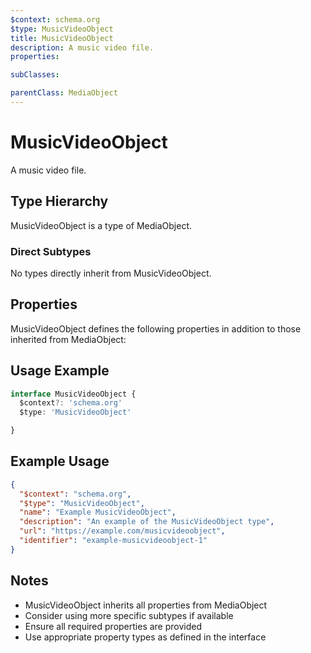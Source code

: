 ```yaml
---
$context: schema.org
$type: MusicVideoObject
title: MusicVideoObject
description: A music video file.
properties:

subClasses:

parentClass: MediaObject
---
```


# MusicVideoObject

A music video file.

## Type Hierarchy

MusicVideoObject is a type of MediaObject.

### Direct Subtypes

No types directly inherit from MusicVideoObject.

## Properties

MusicVideoObject defines the following properties in addition to those inherited from MediaObject:



## Usage Example

```typescript
interface MusicVideoObject {
  $context?: 'schema.org'
  $type: 'MusicVideoObject'

}
```

## Example Usage

```json
{
  "$context": "schema.org",
  "$type": "MusicVideoObject",
  "name": "Example MusicVideoObject",
  "description": "An example of the MusicVideoObject type",
  "url": "https://example.com/musicvideoobject",
  "identifier": "example-musicvideoobject-1"
}
```

## Notes

- MusicVideoObject inherits all properties from MediaObject
- Consider using more specific subtypes if available
- Ensure all required properties are provided
- Use appropriate property types as defined in the interface
